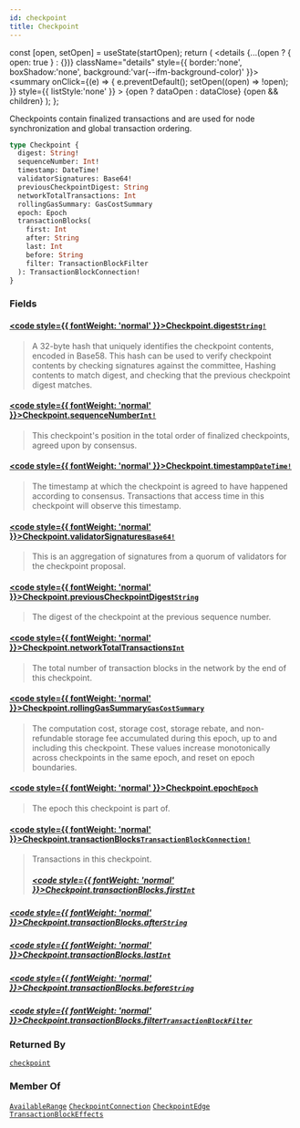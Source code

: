 ```yaml
---
id: checkpoint
title: Checkpoint
---
```









  const [open, setOpen] = useState(startOpen);
  return (
    <details {...(open ? { open: true } : {})} className="details" style={{ border:'none', boxShadow:'none', background:'var(--ifm-background-color)' }}>
      <summary
        onClick={(e) => {
          e.preventDefault();
          setOpen((open) => !open);
        }}
        style={{ listStyle:'none' }}
      >
      {open ? dataOpen : dataClose}
      </summary>
      {open && children}
    </details>
  );
};








Checkpoints contain finalized transactions and are used for node synchronization
and global transaction ordering.


```graphql
type Checkpoint {
  digest: String!
  sequenceNumber: Int!
  timestamp: DateTime!
  validatorSignatures: Base64!
  previousCheckpointDigest: String
  networkTotalTransactions: Int
  rollingGasSummary: GasCostSummary
  epoch: Epoch
  transactionBlocks(
    first: Int
    after: String
    last: Int
    before: String
    filter: TransactionBlockFilter
  ): TransactionBlockConnection!
}
```




### Fields

#### [<code style={{ fontWeight: 'normal' }}>Checkpoint.<b>digest</b></code>](#)<Bullet />[`String!`](/references/iota-api/iota-graphql/reference/types/scalars/string) <Badge class="badge badge--secondary" text="non-null"/> <Badge class="badge badge--secondary" text="scalar"/> 
> 
> 
> A 32-byte hash that uniquely identifies the checkpoint contents, encoded in Base58. This
> hash can be used to verify checkpoint contents by checking signatures against the committee,
> Hashing contents to match digest, and checking that the previous checkpoint digest matches.
> 

#### [<code style={{ fontWeight: 'normal' }}>Checkpoint.<b>sequenceNumber</b></code>](#)<Bullet />[`Int!`](/references/iota-api/iota-graphql/reference/types/scalars/int) <Badge class="badge badge--secondary" text="non-null"/> <Badge class="badge badge--secondary" text="scalar"/> 
> 
> 
> This checkpoint's position in the total order of finalized checkpoints, agreed upon by
> consensus.
> 

#### [<code style={{ fontWeight: 'normal' }}>Checkpoint.<b>timestamp</b></code>](#)<Bullet />[`DateTime!`](/references/iota-api/iota-graphql/reference/types/scalars/date-time) <Badge class="badge badge--secondary" text="non-null"/> <Badge class="badge badge--secondary" text="scalar"/> 
> 
> 
> The timestamp at which the checkpoint is agreed to have happened according to consensus.
> Transactions that access time in this checkpoint will observe this timestamp.
> 

#### [<code style={{ fontWeight: 'normal' }}>Checkpoint.<b>validatorSignatures</b></code>](#)<Bullet />[`Base64!`](/references/iota-api/iota-graphql/reference/types/scalars/base-64) <Badge class="badge badge--secondary" text="non-null"/> <Badge class="badge badge--secondary" text="scalar"/> 
> 
> 
> This is an aggregation of signatures from a quorum of validators for the checkpoint
> proposal.
> 

#### [<code style={{ fontWeight: 'normal' }}>Checkpoint.<b>previousCheckpointDigest</b></code>](#)<Bullet />[`String`](/references/iota-api/iota-graphql/reference/types/scalars/string) <Badge class="badge badge--secondary" text="scalar"/> 
> 
> 
> The digest of the checkpoint at the previous sequence number.
> 

#### [<code style={{ fontWeight: 'normal' }}>Checkpoint.<b>networkTotalTransactions</b></code>](#)<Bullet />[`Int`](/references/iota-api/iota-graphql/reference/types/scalars/int) <Badge class="badge badge--secondary" text="scalar"/> 
> 
> 
> The total number of transaction blocks in the network by the end of this checkpoint.
> 

#### [<code style={{ fontWeight: 'normal' }}>Checkpoint.<b>rollingGasSummary</b></code>](#)<Bullet />[`GasCostSummary`](/references/iota-api/iota-graphql/reference/types/objects/gas-cost-summary) <Badge class="badge badge--secondary" text="object"/> 
> 
> 
> The computation cost, storage cost, storage rebate, and non-refundable storage fee
> accumulated during this epoch, up to and including this checkpoint. These values increase
> monotonically across checkpoints in the same epoch, and reset on epoch boundaries.
> 

#### [<code style={{ fontWeight: 'normal' }}>Checkpoint.<b>epoch</b></code>](#)<Bullet />[`Epoch`](/references/iota-api/iota-graphql/reference/types/objects/epoch) <Badge class="badge badge--secondary" text="object"/> 
> 
> 
> The epoch this checkpoint is part of.
> 

#### [<code style={{ fontWeight: 'normal' }}>Checkpoint.<b>transactionBlocks</b></code>](#)<Bullet />[`TransactionBlockConnection!`](/references/iota-api/iota-graphql/reference/types/objects/transaction-block-connection) <Badge class="badge badge--secondary" text="non-null"/> <Badge class="badge badge--secondary" text="object"/> 
> 
> 
> Transactions in this checkpoint.
> ##### [<code style={{ fontWeight: 'normal' }}>Checkpoint.transactionBlocks.<b>first</b></code>](#)<Bullet />[`Int`](/references/iota-api/iota-graphql/reference/types/scalars/int) <Badge class="badge badge--secondary" text="scalar"/> 
> 
> 
> 
> 

##### [<code style={{ fontWeight: 'normal' }}>Checkpoint.transactionBlocks.<b>after</b></code>](#)<Bullet />[`String`](/references/iota-api/iota-graphql/reference/types/scalars/string) <Badge class="badge badge--secondary" text="scalar"/> 
> 
> 
> 
> 

##### [<code style={{ fontWeight: 'normal' }}>Checkpoint.transactionBlocks.<b>last</b></code>](#)<Bullet />[`Int`](/references/iota-api/iota-graphql/reference/types/scalars/int) <Badge class="badge badge--secondary" text="scalar"/> 
> 
> 
> 
> 

##### [<code style={{ fontWeight: 'normal' }}>Checkpoint.transactionBlocks.<b>before</b></code>](#)<Bullet />[`String`](/references/iota-api/iota-graphql/reference/types/scalars/string) <Badge class="badge badge--secondary" text="scalar"/> 
> 
> 
> 
> 

##### [<code style={{ fontWeight: 'normal' }}>Checkpoint.transactionBlocks.<b>filter</b></code>](#)<Bullet />[`TransactionBlockFilter`](/references/iota-api/iota-graphql/reference/types/inputs/transaction-block-filter) <Badge class="badge badge--secondary" text="input"/> 
> 
> 
> 
> 





### Returned By

[`checkpoint`](/references/iota-api/iota-graphql/reference/api/queries/checkpoint)  <Badge class="badge badge--secondary" text="query"/>

### Member Of

[`AvailableRange`](/references/iota-api/iota-graphql/reference/types/objects/available-range)  <Badge class="badge badge--secondary" text="object"/><Bullet />[`CheckpointConnection`](/references/iota-api/iota-graphql/reference/types/objects/checkpoint-connection)  <Badge class="badge badge--secondary" text="object"/><Bullet />[`CheckpointEdge`](/references/iota-api/iota-graphql/reference/types/objects/checkpoint-edge)  <Badge class="badge badge--secondary" text="object"/><Bullet />[`TransactionBlockEffects`](/references/iota-api/iota-graphql/reference/types/objects/transaction-block-effects)  <Badge class="badge badge--secondary" text="object"/>

